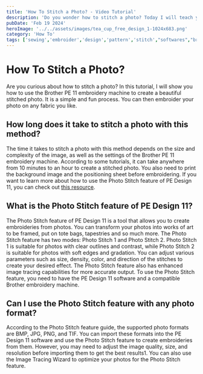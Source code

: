 ```yaml
---
title: 'How To Stitch a Photo? - Video Tutorial'
description: 'Do you wonder how to stitch a photo? Today I will teach you. It is so easy. Then you can embroider it on fabric.'
pubDate: 'Feb 19 2024'
heroImage: '../../assets/images/tea_cup_free_design_1-1024x683.png'
category: 'How To'
tags: ['sewing','embroider','design','pattern','stitch',"softwares","brother"]
---
```


# How To Stitch a Photo?

Are you curious about how to stitch a photo? In this tutorial, 
I will show you how to use the Brother PE 11 embroidery machine to create a beautiful stitched photo. 
It is a simple and fun process. You can then embroider your photo on any fabric you like.

## How long does it take to stitch a photo with this method?

The time it takes to stitch a photo with this method depends on the size and complexity of the image, 
as well as the settings of the Brother PE 11 embroidery machine. According to some tutorials, 
it can take anywhere from 10 minutes to an hour to create a stitched photo. You also need to print 
the background image and the positioning sheet before embroidering. If you want to learn more about 
how to use the Photo Stitch feature of PE Design 11, you can check out [this resource](https://fabricspedia.com/post/how-to-convert-photo-to-embroidery/). 

## What is the Photo Stitch feature of PE Design 11?

The Photo Stitch feature of PE Design 11 is a tool that allows you to create embroideries from photos. 
You can transform your photos into works of art to be framed, put on tote bags, tapestries and so much more. 
The Photo Stitch feature has two modes: Photo Stitch 1 and Photo Stitch 2. 
Photo Stitch 1 is suitable for photos with clear outlines and contrast, 
while Photo Stitch 2 is suitable for photos with soft edges and gradation. 
You can adjust various parameters such as size, density, color, and direction 
of the stitches to create your desired effect. The Photo Stitch feature also has
 enhanced image tracing capabilities for more accurate output. To use the Photo
  Stitch feature, you need to have the PE Design 11 software and a compatible 
  Brother embroidery machine.

## Can I use the Photo Stitch feature with any photo format?

According to the Photo Stitch feature guide, 
the supported photo formats are BMP, JPG, PNG, and TIF. 
You can import these formats into the PE Design 11 software 
and use the Photo Stitch feature to create embroideries from them. 
However, you may need to adjust the image quality, size, and resolution 
before importing them to get the best results1. You can also use the Image 
Tracing Wizard to optimize your photos for the Photo Stitch feature.

<YouTube id="MTf1AhNgr3M"/>
